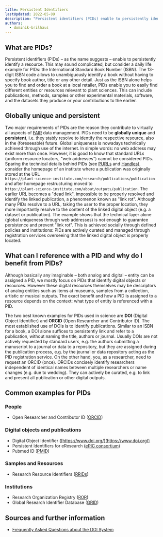 ```yaml
---
title: Persistent Identifiers
lastUpdated: 2022-05-09
description: "Persistent identifiers (PIDs) enable to persistently identify a resource. This may sound complicated, but consider a daily life example for PIDs: the International Standard Book Number (ISBN). The 13-digit ISBN code allows to unambiguously identify a book without having to specify book author, title or any other detail."
authors:
  - dominik-brilhaus
---
```


## What are PIDs?

Persistent identifiers (PIDs) &ndash; as the name suggests &ndash; enable to persistently identify a resource.
This may sound complicated, but consider a daily life example for PIDs: the International Standard Book Number (ISBN). The 13-digit ISBN code allows to unambiguously identify a book without having to specify book author, title or any other detail. Just as the ISBN alone helps you to find and order a book at a local retailer, PIDs enable you to easily find different entities or resources relevant to plant sciences. This can include publications, methods, samples or other experimental materials, software, and the datasets they produce or your contributions to the earlier.


## Globally unique and persistent

Two major requirements of PIDs are the reason they contribute to virtually all aspects of [FAIR](fundamentals/fair-data-principles) data management. PIDs need to be **globally unique** and **persistent**, i.e. they stably resolve to identify the respective resource, also in the (foreseeable) future. Global uniqueness is nowadays technically achieved through use of the internet. In simple words: no web address may exist more than once. However, it is good to know that standard URLs (uniform resource locators, "web addresses") cannot be considered PIDs. Sparing the technical details behind PIDs (see [PURLs](https://en.wikipedia.org/wiki/Persistent_uniform_resource_locator) and [Handles](https://en.wikipedia.org/wiki/Handle_System)), consider the homepage of an institute where a publication was originally stored at the URL  
`https://plant-science-institute.com/research/publications/publication` and after homepage restructuring moved to  
`https://plant-science-institute.com/about/outputs/publication`. The earlier URL becomes a "dead link", impossible to be properly resolved and identify the linked publication, a phenomenon known as "link rot".
Although many PIDs resolve to a URL, taking the user to the proper location, they more importantly resolve to the content of the linked digital object (e.g. a dataset or publication). The example shows that the technical layer alone (global uniqueness through web addresses) is not enough to guarantee persistence and prevent "link rot". This is achieved socially through defined policies and institutions: PIDs are actively curated and managed through registration services overseeing that the linked digital object is properly located.


## What can I reference with a PID and why do I benefit from PIDs?

Although basically any imaginable &ndash; both analog and digital &ndash; entity can be assigned a PID, we mostly focus on PIDs that identify digital objects or resources. However these digital resources themselves may be descriptors of analog entities such as items at museums, samples from a collection, artistic or musical outputs. The exact benefit and how a PID is assigned to a resource depends on the context: what type of entity is referenced with a PID.

The two best known examples for PIDs used in science are **DOI** (Digital Object Identifier) and **ORCID** (Open Researcher and Contributor ID).
The most established use of DOIs is to identify publications. Similar to an ISBN for a book, a DOI alone suffices to persistently link and refer to a publication, without naming the title, authors or journal. Usually DOIs are not actively requested by standard users, e.g. the authors submitting a manuscript to a journal or data to a repository, but they are assigned during the publication process, e.g. by the journal or data repository acting as the PID registration service.
On the other hand, you, as a researcher, need to request an ORCID (once). ORCIDs concisely identify researchers independent of identical names between multiple researchers or name changes (e.g. due to wedding). They can actively be curated, e.g. to link and present all publication or other digital outputs.


## Common examples for PIDs

### People

- Open Researcher and Contributor ID ([ORCID](https://orcid.org/))

### Digital objects and publications

- Digital Object Identifier ([https://www.doi.org/](https://www.doi.org))
- Persistent Identifiers for eResearch ([ePIC consortium](https://www.pidconsortium.net))
- Pubmed ID ([PMID](https://pubmed.ncbi.nlm.nih.gov))

### Samples and Resources

- Research Resource Identifiers ([RRIDs](http://scicrunch.org/resources))

### Institutions

- Research Organization Registry ([ROR](https://ror.org))
- Global Research Identifier Database ([GRID](https://grid.ac))

## Sources and further information

- [Frequently Asked Questions about the DOI System](https://www.doi.org/faq.html)
